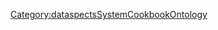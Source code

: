 {{PropertyPage
|SMWHasType=Page
|PredicateClass=ActiveAction
}}
[[Category:dataspectsSystemCookbookOntology]]
